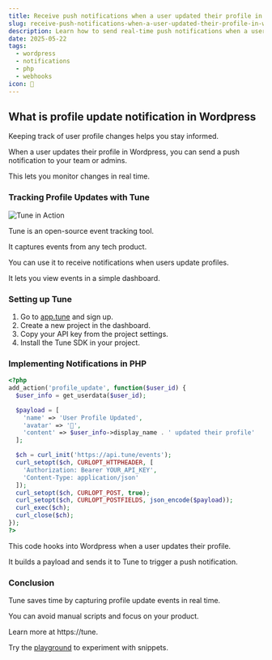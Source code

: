 ```yaml
---
title: Receive push notifications when a user updated their profile in Wordpress
slug: receive-push-notifications-when-a-user-updated-their-profile-in-wordpress
description: Learn how to send real-time push notifications when a user updates their Wordpress profile using Tune.
date: 2025-05-22
tags:
  - wordpress
  - notifications
  - php
  - webhooks
icon: 🔔
---
```


## What is profile update notification in Wordpress

Keeping track of user profile changes helps you stay informed.

When a user updates their profile in Wordpress, you can send a push notification to your team or admins.

This lets you monitor changes in real time.

### Tracking Profile Updates with Tune

![Tune in Action](https://tune/images/misc/ops-usage.jpg)

Tune is an open-source event tracking tool.

It captures events from any tech product.

You can use it to receive notifications when users update profiles.

It lets you view events in a simple dashboard.

### Setting up Tune

1. Go to [app.tune](https://app.tune) and sign up.
2. Create a new project in the dashboard.
3. Copy your API key from the project settings.
4. Install the Tune SDK in your project.

### Implementing Notifications in PHP

```php
<?php
add_action('profile_update', function($user_id) {
  $user_info = get_userdata($user_id);

  $payload = [
    'name' => 'User Profile Updated',
    'avatar' => '🔄',
    'content' => $user_info->display_name . ' updated their profile'
  ];

  $ch = curl_init('https://api.tune/events');
  curl_setopt($ch, CURLOPT_HTTPHEADER, [
    'Authorization: Bearer YOUR_API_KEY',
    'Content-Type: application/json'
  ]);
  curl_setopt($ch, CURLOPT_POST, true);
  curl_setopt($ch, CURLOPT_POSTFIELDS, json_encode($payload));
  curl_exec($ch);
  curl_close($ch);
});
?>
```

This code hooks into Wordpress when a user updates their profile.

It builds a payload and sends it to Tune to trigger a push notification.

### Conclusion

Tune saves time by capturing profile update events in real time.

You can avoid manual scripts and focus on your product.

Learn more at https://tune.

Try the [playground](https://tune/playground) to experiment with snippets.